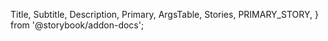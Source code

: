   Title,
  Subtitle,
  Description,
  Primary,
  ArgsTable,
  Stories,
  PRIMARY_STORY,
} from '@storybook/addon-docs';

<Title />
Description goes here
<Primary />
{/* <ArgsTable story={PRIMARY_STORY} /> */}
{/* <Stories /> */}

### Functions
<table>
  <tr>
    <th>name</th> <th>description</th>
  </tr>
  <tr>
    <td>setData(data: {'{'}nodes:Node[], edges: Edge[]{'}'}) => void</td> 
    <td>Set nodes and edges of the flow chart</td> 
  </tr>
  <tr>
    <td>getData() => {'{'}nodes:Node[], edges: Edge[]{'}'} </td> 
    <td>Returns the current nodes and edges</td> 
  </tr>
  <tr>
    <td>getImage() => Promise{'<'}Base64{'>'}</td> 
    <td>Returns image data of the current flow chart</td> 
  </tr>
  <tr>
    <td>getInstance() => ReactflowInstance</td> 
    <td>Returns the Reactflow instance</td> 
  </tr>
</table>

### Event
<table>
  <tr>
    <th>name</th> <th>description</th>
  </tr>
  <tr>
    <td>reactflow</td> 
    <td>
      There are three types of details for this event.
      <ul>
        <li>{
          JSON.stringify({
            type: 'reactflow',
            detail: {
              action: "'selected'", 
              type: "'node'",
              node: 'Node', 
              nodes: 'Node[]', 
              edges: 'Edge[]'
            }
          }, null, '  ')
        }</li>
        <li>{
          JSON.stringify({
            type: 'reactflow',
            detail: {
              action: "'selected'", 
              type: "'edge'",
              edge: 'Edge', 
              nodes: 'Node[]', 
              edges: 'Edge[]'
            }
          }, null, '  ')
        }</li>
        <li>{
          JSON.stringify({
            type: 'reactflow',
            detail: {
              action: "'init'", 
              event: "ReactFlowInstance"
            }
          }, null, '  ')
        }</li>
      </ul>
    </td> 
  </tr>
</table>